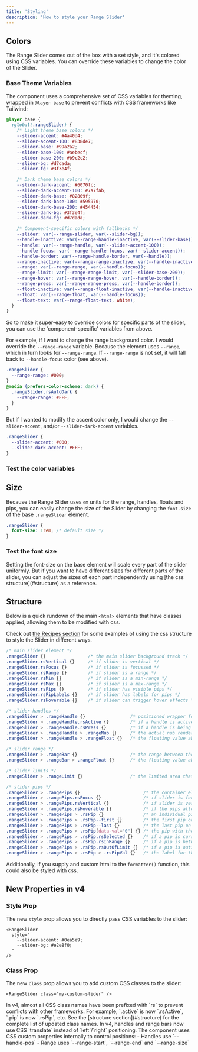 ```yaml
---
title: 'Styling'
description: 'How to style your Range Slider'
---
```



## Colors
The Range Slider comes out of the box with a set style, and it's
colored using CSS variables. You can override these variables to
change the color of the Slider.

### Base Theme Variables

The component uses a comprehensive set of CSS variables for theming, wrapped in `@layer base` to prevent conflicts with CSS frameworks like Tailwind:

```css
@layer base {
  :global(.rangeSlider) {
    /* Light theme base colors */
    --slider-accent: #4a40d4;
    --slider-accent-100: #838de7;
    --slider-base: #99a2a2;
    --slider-base-100: #aebecf;
    --slider-base-200: #b9c2c2;
    --slider-bg: #d7dada;
    --slider-fg: #3f3e4f;

    /* Dark theme base colors */
    --slider-dark-accent: #6070fc;
    --slider-dark-accent-100: #7a7fab;
    --slider-dark-base: #82809f;
    --slider-dark-base-100: #595970;
    --slider-dark-base-200: #454454;
    --slider-dark-bg: #3f3e4f;
    --slider-dark-fg: #d7dada;

    /* Component-specific colors with fallbacks */
    --slider: var(--range-slider, var(--slider-bg));
    --handle-inactive: var(--range-handle-inactive, var(--slider-base));
    --handle: var(--range-handle, var(--slider-accent-100));
    --handle-focus: var(--range-handle-focus, var(--slider-accent));
    --handle-border: var(--range-handle-border, var(--handle));
    --range-inactive: var(--range-range-inactive, var(--handle-inactive));
    --range: var(--range-range, var(--handle-focus));
    --range-limit: var(--range-range-limit, var(--slider-base-200));
    --range-hover: var(--range-range-hover, var(--handle-border));
    --range-press: var(--range-range-press, var(--handle-border));
    --float-inactive: var(--range-float-inactive, var(--handle-inactive));
    --float: var(--range-float, var(--handle-focus));
    --float-text: var(--range-float-text, white);
  }
}
```

So to make it super-easy to override colors for specific parts of the slider,
you can use the 'component-specific' variables from above.

For example, if I want to change the range background color. I would override the
`--range-range` variable. Because the element uses `--range`, which in turn looks for `--range-range`.
If `--range-range` is not set, it will fall back to `--handle-focus` color (see above).

```css
.rangeSlider {
  --range-range: #000;
}
@media (prefers-color-scheme: dark) {
  .rangeSlider.rsAutoDark {
    --range-range: #FFF;
  }
}
```

But if I wanted to modify the accent color only, I would change the `--slider-accent`, and/or `--slider-dark-accent` variables.

```css
.rangeSlider {
  --slider-accent: #000;
  --slider-dark-accent: #FFF;
}
```



### Test the color variables

<Demo name="Color Variables for the Slider" client:visible>
  <Variables client:visible />
</Demo>



## Size

Because the Range Slider uses `em` units for the 
range, handles, floats and pips, you can easily change the size
of the Slider by changing the `font-size` of the base `.rangeSlider` element.

```css
.rangeSlider {
  font-size: 1rem; /* default size */
}
```

### Test the font size

<Demo name="Changing the Font Size" client:visible>
  <Sizing client:visible />
</Demo>

<Note title="Distinct Sizes" type="info">
  Setting the font-size on the base element will scale every part of the
  slider uniformly. But if you want to have different sizes for different
  parts of the slider, you can adjust the sizes of each part independently
  using [the css structure](#structure) as a reference.
</Note>



## Structure

Below is a quick rundown of the main `<html>` elements that
have classes applied, allowing them to be modified with css.

<Note>Check out [the Recipes section](./recipes) for some examples of using 
the css structure to style the Slider in different ways.</Note>

```css
/* main slider element */
.rangeSlider {}                /* the main slider background track */
.rangeSlider.rsVertical {}     /* if slider is vertical */
.rangeSlider.rsFocus {}        /* if slider is focussed */
.rangeSlider.rsRange {}        /* if slider is a range */
.rangeSlider.rsMin {}          /* if slider is a min-range */
.rangeSlider.rsMax {}          /* if slider is a max-range */
.rangeSlider.rsPips {}         /* if slider has visible pips */
.rangeSlider.rsPipLabels {}    /* if slider has labels for pips */
.rangeSlider.rsHoverable {}    /* if slider can trigger hover effects */

/* slider handles */
.rangeSlider > .rangeHandle {}                 /* positioned wrapper for the handle/float */
.rangeSlider > .rangeHandle.rsActive {}        /* if a handle is active in any way */
.rangeSlider > .rangeHandle.rsPress {}         /* if a handle is being pressed down */
.rangeSlider > .rangeHandle > .rangeNub {}     /* the actual nub rendered as a handle */
.rangeSlider > .rangeHandle > .rangeFloat {}   /* the floating value above the handle */

/* slider range */
.rangeSlider > .rangeBar {}                    /* the range between the two handles */
.rangeSlider > .rangeBar > .rangeFloat {}      /* the floating value above the range */

/* slider limits */
.rangeSlider > .rangeLimit {}                  /* the limited area that can be selected */

/* slider pips */
.rangeSlider > .rangePips {}                        /* the container element for the pips */
.rangeSlider > .rangePips.rsFocus {}                /* if slider is focussed */
.rangeSlider > .rangePips.rsVertical {}             /* if slider is vertical */
.rangeSlider > .rangePips.rsHoverable {}            /* if the pips allow hover effect */
.rangeSlider > .rangePips > .rsPip {}               /* an individual pip */
.rangeSlider > .rangePips > .rsPip--first {}        /* the first pip on the slider */
.rangeSlider > .rangePips > .rsPip--last {}         /* the last pip on the slider */
.rangeSlider > .rangePips > .rsPip[data-val="0"] {} /* the pip with the value of 0 */
.rangeSlider > .rangePips > .rsPip.rsSelected {}    /* if a pip is currently selected */
.rangeSlider > .rangePips > .rsPip.rsInRange {}     /* if a pip is between the min and max */
.rangeSlider > .rangePips > .rsPip.rsOutOfLimit {}  /* if a pip is outside of the limit */
.rangeSlider > .rangePips > .rsPip > .rsPipVal {}   /* the label for the pip */
```

<Info>Additionally, if you supply and custom html to the `formatter()` function,
this could also be styled with css.</Info>

## New Properties in v4

### Style Prop
The new `style` prop allows you to directly pass CSS variables to the slider:

```svelte
<RangeSlider
  style="
    --slider-accent: #0ea5e9;
    --slider-bg: #e2e8f0;
  "
/>
```

### Class Prop
The new `class` prop allows you to add custom CSS classes to the slider:

```svelte
<RangeSlider class="my-custom-slider" />
```


<Note title="CSS Class Name Changes" type="alert">
In v4, almost all CSS class names have been prefixed with `rs` to prevent conflicts with other frameworks.
For example, `.active` is now `.rsActive`, `.pip` is now `.rsPip`, etc. See the [structure section](#structure)
for the complete list of updated class names.
</Note>

<Note title="CSS Positioning Changes" type="info">
In v4, handles and range bars now use CSS `translate` instead of `left`/`right` positioning.
The component uses CSS custom properties internally to control positions:
- Handles use `--handle-pos`
- Range uses `--range-start`, `--range-end` and `--range-size`
</Note>
